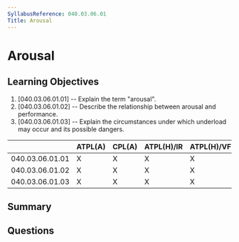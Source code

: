 ```yaml
---
SyllabusReference: 040.03.06.01
Title: Arousal
---
```


# Arousal

## Learning Objectives

1. [040.03.06.01.01] -- Explain the term "arousal".
2. [040.03.06.01.02] -- Describe the relationship between arousal and
   performance.
3. [040.03.06.01.03] -- Explain the circumstances under which underload may
   occur and its possible dangers.

|                 | ATPL(A) | CPL(A) | ATPL(H)/IR | ATPL(H)/VFR | CPL(H) | IR  | CBIR(A) |
| --------------- | ------- | ------ | ---------- | ----------- | ------ | --- | ------- |
| 040.03.06.01.01 | X       | X      | X          | X           | X      | X   |         |
| 040.03.06.01.02 | X       | X      | X          | X           | X      | X   |         |
| 040.03.06.01.03 | X       | X      | X          | X           | X      | X   |         |

## Summary

## Questions
